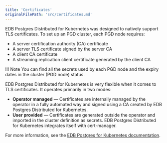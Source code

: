 ```yaml
---
title: 'Certificates'
originalFilePath: 'src/certificates.md'
---
```


EDB Postgres Distributed for Kubernetes was designed to natively support TLS certificates.
To set up an PGD cluster, each PGD node requires:

-   A server certification authority (CA) certificate
-   A server TLS certificate signed by the server CA
-   A client CA certificate
-   A streaming replication client certificate generated by the client CA

!!! Note
    You can find all the secrets used by each PGD node and the expiry dates in
    the cluster (PGD node) status.

EDB Postgres Distributed for Kubernetes is very flexible when it comes to TLS certificates. It
operates primarily in two modes:

-  **Operator managed** &mdash; Certificates are internally
    managed by the operator in a fully automated way and signed using a CA created
    by EDB Postgres Distributed for Kubernetes.
-  **User provided** &mdash; Certificates are
    generated outside the operator and imported in the cluster definition as
    secrets. EDB Postgres Distributed for Kubernetes integrates itself with cert-manager.

For more information, see the
[EDB Postgres for Kubernetes documentation](/postgres_for_kubernetes/latest/certificates/).
